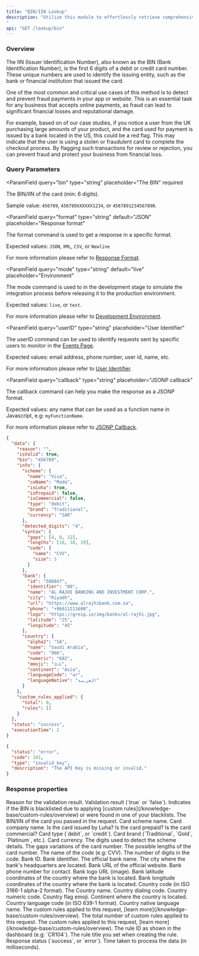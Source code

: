 ```yaml
---
title: "BIN/IIN Lookup"
description: "Utilize this module to effortlessly retrieve comprehensive information associated with a debit or credit card.\n\nThe API provides details such as card type (debit or credit), scheme (Visa, Mastercard, etc.), brand (gold, platinum, etc.), and bank information.\n\nThis data is invaluable for various applications, including verifying customer payment details, detecting fraudulent transactions, and delivering personalized services to enhance user experiences.
"
api: "GET /lookup/bin"
---
```


### Overview

The IIN (Issuer Identification Number), also known as the BIN (Bank Identification Number), is the first 6 digits of a debit or credit card number. These unique numbers are used to identify the issuing entity, such as the bank or financial institution that issued the card.

One of the most common and critical use cases of this method is to detect and prevent fraud payments in your app or website. This is an essential task for any business that accepts online payments, as fraud can lead to significant financial losses and reputational damage.

For example, based on of our case studies, if you notice a user from the UK purchasing large amounts of your product, and the card used for payment is issued by a bank located in the US, this could be a red flag. This may indicate that the user is using a stolen or fraudulent card to complete the checkout process. By flagging such transactions for review or rejection, you can prevent fraud and protect your business from financial loss.

### Query Parameters

<ParamField
  query="bin"
  type="string"
  placeholder="The BIN"
  required
>
  The BIN/IIN of the card (min: 6 digits).

Sample value: `456789`, `456789XXXXXX1234`, or `4567891234567890`.

</ParamField>

<ParamField
  query="format"
  type="string"
  default="JSON"
  placeholder="Response format"
>
  The format command is used to get a response in a specific format.

Expected values: `JSON`, `XML`, `CSV`, or `Newline`

For more information please refer to [Response Format](/options/response-format).

</ParamField>

<ParamField
  query="mode"
  type="string"
  default="live"
  placeholder="Environment"
>
  The mode command is used to in the development stage to simulate the integration process before releasing it to the production environment.

Expected values: `live`, or `test`.

For more information please refer to [Development Environment](/options/development-environment).

</ParamField>

<ParamField
  query="userID"
  type="string"
  placeholder="User Identifier"
>
  The userID command can be used to identify requests sent by specific users to monitor in the [Events Page](/dashboard-guides/monitoring-capabilities/real-time-threat-monitoring).

Expected values: email address, phone number, user id, name, etc.

For more information please refer to [User Identifier](/options/user-identifier).

</ParamField>

<ParamField
  query="callback"
  type="string"
  placeholder="JSONP callback"
>
  The callback command can help you make the response as a JSONP format.

Expected values: any name that can be used as a function name in Javascript, e.g: `myFunctionName`.

For more information please refer to [JSONP Callback](/options/jsonp-callback).

</ParamField>

<ResponseExample>

```json Success
{
  "data": {
    "reason": "",
    "isValid": true,
    "bin": "456789",
    "info": {
      "scheme": {
        "name": "Visa",
        "coName": "Mada",
        "isLuha": true,
        "isPrepaid": false,
        "isCommercial": false,
        "type": "debit",
        "brand": "Traditional",
        "currency": "SAR"
      },
      "detected_digits": "4",
      "syntax": {
        "gaps": [4, 8, 12],
        "lengths": [16, 18, 19],
        "code": {
          "name": "CVV",
          "size": 3
        }
      },
      "bank": {
        "id": "588847",
        "identifier": "80",
        "name": "AL RAJHI BANKING AND INVESTMENT CORP.",
        "city": "Riyadh",
        "url": "https://www.alrajhibank.com.sa",
        "phone": "+96611211600",
        "logo": "https://greip.io/img/banks/al-rajhi.jpg",
        "latitude": "25",
        "longitude": "45"
      },
      "country": {
        "alpha2": "SA",
        "name": "Saudi Arabia",
        "code": "966",
        "numeric": "682",
        "emoji": "🇸🇦",
        "continent": "Asia",
        "languageCode": "ar",
        "languageNative": "العربية"
      }
    },
    "custom_rules_applied": {
      "total": 0,
      "rules": []
    }
  },
  "status": "success",
  "executionTime": 2
}
```

```json Error
{
  "status": "error",
  "code": 101,
  "type": "invalid_key",
  "description": "The API Key is missing or invalid."
}
```

</ResponseExample>

### Response properties

<ResponseField name="data" type="object" required>
  <Expandable title="properties" defaultOpen={true}>
    <ResponseField name="reason" type="string" required>
      Reason for the validation result.
    </ResponseField>
    <ResponseField name="isValid" type="boolean" required>
      Validation result (`true` or `false`).
    </ResponseField>
    <ResponseField name="blacklisted" type="boolean" required>
      Indicates if the BIN is blacklisted due to applying [custom
      rules](/knowledge-base/custom-rules/overview) or were found in one of your
      blacklists.
    </ResponseField>
    <ResponseField name="bin" type="string" required>
      The BIN/IIN of the card you passed in the request.
    </ResponseField>
    <ResponseField name="info" type="object" required>
      <Expandable title="properties" defaultOpen={true}>
        <ResponseField name="scheme" type="object" required>
          <Expandable title="properties" defaultOpen={true}>
            <ResponseField name="name" type="object" required>
              Card scheme name.
            </ResponseField>
            <ResponseField name="coName" type="object" required>
              Card company name.
            </ResponseField>
            <ResponseField name="isLuha" type="boolean" required>
              Is the card issued by Luha?
            </ResponseField>
            <ResponseField name="isPrepaid" type="boolean" required>
              Is the card prepaid?
            </ResponseField>
            <ResponseField name="isCommercial" type="boolean" required>
              Is the card commercial?
            </ResponseField>
            <ResponseField name="type" type="string" required>
              Card type (`debit`, or `credit`).
            </ResponseField>
            <ResponseField name="brand" type="string" required>
              Card brand (`Traditional`, `Gold`, `Platinum`, etc.).
            </ResponseField>
            <ResponseField name="currency" type="string" required>
              Card currency.
            </ResponseField>
          </Expandable>
        </ResponseField>
        <ResponseField name="detected_digits" type="string" required>
          The digits used to detect the scheme details.
        </ResponseField>
        <ResponseField name="syntax" type="object" required>
          <Expandable title="properties" defaultOpen={true}>
            <ResponseField name="gaps" type="array" required>
              The gaps variations of the card number.
            </ResponseField>
            <ResponseField name="lengths" type="array" required>
              The possible lengths of the card number.
            </ResponseField>
            <ResponseField name="code" type="object" required>
              <Expandable title="properties" defaultOpen={true}>
                <ResponseField name="name" type="string" required>
                  The name of the code (e.g: CVV).
                </ResponseField>
                <ResponseField name="size" type="integer" required>
                  The number of digits in the code.
                </ResponseField>
              </Expandable>
            </ResponseField>
          </Expandable>
        </ResponseField>
        <ResponseField name="bank" type="object" required>
          <Expandable title="properties" defaultOpen={true}>
            <ResponseField name="id" type="string" required>
              Bank ID.
            </ResponseField>
            <ResponseField name="identifier" type="string" required>
              Bank identifier.
            </ResponseField>
            <ResponseField name="name" type="string" required>
              The official bank name.
            </ResponseField>
            <ResponseField name="city" type="string" required>
              The city where the bank's headquarters are located.
            </ResponseField>
            <ResponseField name="url" type="string" required>
              Bank URL of the official website.
            </ResponseField>
            <ResponseField name="phone" type="string" required>
              Bank phone number for contact.
            </ResponseField>
            <ResponseField name="logo" type="string" required>
              Bank logo URL (image).
            </ResponseField>
            <ResponseField name="latitude" type="string" required>
              Bank latitude coordinates of the country where the bank is
              located.
            </ResponseField>
            <ResponseField name="longitude" type="string" required>
              Bank longitude coordinates of the country where the bank is
              located.
            </ResponseField>
          </Expandable>
        </ResponseField>
        <ResponseField name="country" type="object" required>
          <Expandable title="properties" defaultOpen={true}>
            <ResponseField name="alpha2" type="string" required>
              Country code (in ISO 3166-1 alpha-2 format).
            </ResponseField>
            <ResponseField name="name" type="string" required>
              The Country name.
            </ResponseField>
            <ResponseField name="code" type="string" required>
              Country dialing code.
            </ResponseField>
            <ResponseField name="numeric" type="string" required>
              Country numeric code.
            </ResponseField>
            <ResponseField name="emoji" type="string" required>
              Country flag emoji.
            </ResponseField>
            <ResponseField name="continent" type="string" required>
              Continent where the country is located.
            </ResponseField>
            <ResponseField name="languageCode" type="string" required>
              Country language code (in ISO 639-1 format).
            </ResponseField>
            <ResponseField name="languageNative" type="string" required>
              Country native language name.
            </ResponseField>
          </Expandable>
        </ResponseField>
      </Expandable>
    </ResponseField>
    <ResponseField name="custom_rules_applied" type="object">
      The custom rules applied to this request, [learn
      more](/knowledge-base/custom-rules/overview).
      <Expandable title="properties" defaultOpen={true}>
        <ResponseField name="total" type="integer" required>
          The total number of custom rules applied to this request.
        </ResponseField>
        <ResponseField name="rules" type="object" required>
          The custom rules applied to this request, [learn
          more](/knowledge-base/custom-rules/overview).
          <Expandable title="properties" defaultOpen={true}>
            <ResponseField name="id" type="string" required>
              The rule ID as shown in the dashboard (e.g: `CR104`).
            </ResponseField>
            <ResponseField name="title" type="string" required>
              The rule title you set when creating the rule.
            </ResponseField>
          </Expandable>
        </ResponseField>
      </Expandable>
    </ResponseField>
  </Expandable>
</ResponseField>
<ResponseField name="status" type="string" required>
  Response status (`success`, or `error`).
</ResponseField>
<ResponseField name="executionTime" type="integer" required>
  Time taken to process the data (in milliseconds).
</ResponseField>
